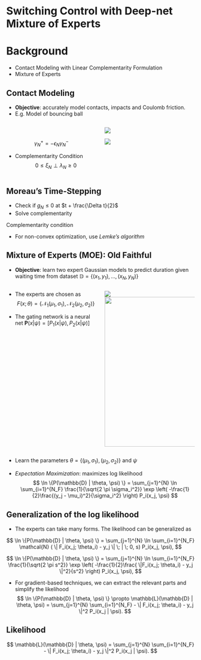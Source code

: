 # Switching Control with Deep-net Mixture of Experts

# Background
* Contact Modeling with Linear Complementarity Formulation  
* Mixture of Experts 

## Contact Modeling

* **Objective**: accurately model contacts, impacts and Coulomb friction.
* E.g. Model of bouncing ball

::::{.columns}

:::{.column width=50%}

<br/>

:::{.fragment fragment-index=0}
\begin{align*}
  g_N &= y \\
  \dot{g}_N &= \underbrace{\begin{bmatrix} 0 & 1 \end{bmatrix}}_{W_N} \begin{bmatrix}
  \dot{x} \\ \dot{y}
  \end{bmatrix} =: \gamma_N
\end{align*}
:::

:::{.fragment fragment-index=1}
$$
\gamma_N^+ = -\epsilon_N \gamma_N^-
$$
:::

:::{.fragment fragment-index=2}
* Complementarity Condition
$$
0 \leq \xi_N \perp \lambda_N \geq 0
$$
:::

:::

:::{.column width=50%}
:::{.fragment fragment-index=0}
![](contents/assets/bouncingball.svg){fig-align="center"}
:::

:::{.fragment fragment-index=1}
![](contents/assets/bouncingball_resolved.svg){fig-align="center"}
:::

:::
::::


## Moreau's Time-Stepping {auto-animate="true"}

:::{.fragment fragment-index=0}
* Check if $g_N \leq 0$ at $t + \frac{\Delta t}{2}$
* Solve complementarity
:::

:::{.r-stack}

:::{.fragment .fade-in-then-out fragment-index=0}
\begin{align*}
  \begin{bmatrix}
    m & 0 \\
    0 & m
  \end{bmatrix} &(\dot{q}^+ - \dot{q}^-) - W_N \lambda_N - \begin{bmatrix}
  0 \\ mg
  \end{bmatrix} \Delta t = 0 
\end{align*}
:::

:::{.fragment .fade-in fragment-index=1}
\begin{align*}
  \dot{q}^+ &= \begin{bmatrix}
    m & 0 \\
    0 & m
  \end{bmatrix}^{-1} \left[W_N \lambda_N + \begin{bmatrix}
  0 \\ mg
  \end{bmatrix} \Delta t \right] + \dot{q}^- 
\end{align*}
:::

:::

:::{.r-stack}
:::{.fragment .fade-in-then-out fragment-index=2}
\begin{align*}
  \xi_N = W_N\dot{q}^+ + \epsilon_N W_N \dot{q}^- 
\end{align*}
:::

:::{.fragment .fade-in fragment-index=3}
\begin{align*}
  \xi_N = W_N\begin{bmatrix}
    m & 0 \\
    0 & m
  \end{bmatrix}^{-1} \left[W_N \lambda_N + \begin{bmatrix}
  0 \\ mg
  \end{bmatrix} \Delta t \right] + (1 + \epsilon_N) W_N \dot{q}^-
\end{align*}
:::

:::

:::{.fragment .fade-in fragment-index=4}
Complementarity condition
  \begin{align*}
    \xi_N \lambda_N = 0, \;  
    \xi_N \geq 0, \lambda_N \geq 0
  \end{align*}
:::

:::{.fragment .fade-in fragment-index=4}
* For non-convex optimization, use *Lemke's algorithm*
:::

## Mixture of Experts (MOE): Old Faithful {auto-animate="true"}


* **Objective**: learn two expert Gaussian models to predict duration given waiting time from dataset $\mathbb{D} = \{(x_1, y_1), \dots, (x_N, y_N) \}$

::::{.columns}

<!-- :::{.r-stack} -->

:::{.column  width="50%"}

:::{.fragment .fade-in fragment-index=2}
* The experts are chosen as
$$
F(x;\theta) = \{\mathcal{N}_1(\mu_1, \sigma_1), \mathcal{N}_2(\mu_2, \sigma_2)\}
$$
:::
:::{.fragment .fade-in fragment-index=3}

* The gating network is a neural net $\mathbf{P}(x | \psi) = [P_1(x | \psi), P_2(x | \psi) ]$
:::

:::


:::{.column  width="50%"}

:::{.r-stack}

![](contents/assets/geyser.JPG){.absolute top=100 left=600 .fragment .fade-in-then-out fragment-index=0}
![](contents/assets/old_faithful.svg){.absolute top=100 left=600 width="550" height="400" .fragment .fade-in fragment-index=1}

:::
:::

::::

:::{.fragment .fade-in fragment-index=4}
* Learn the parameters $\theta = \{(\mu_1, \sigma_1), (\mu_2, \sigma_2) \}$ and $\psi$ 
:::

:::{.fragment .fade-in fragment-index=5}
* *Expectation Maximization*: maximizes log likelihood
$$
\ln \{P(\mathbb{D} | \theta, \psi) \} = \sum_{j=1}^{N} \ln \sum_{i=1}^{N_F} \frac{1}{\sqrt{2 \pi \sigma_i^2}} \exp \left( -\frac{1}{2}\frac{(y_j - \mu_i)^2}{\sigma_i^2} \right) P_i(x_j, \psi)
$$
:::

## Generalization of the log likelihood

* The experts can take many forms. The likelihood can be generalized as

:::{.r-stack}

:::{.fragment .fade-in-then-out fragment-index=0}
$$
  \ln \{P(\mathbb{D} | \theta, \psi) \} = \sum_{j=1}^{N} \ln \sum_{i=1}^{N_F} \mathcal{N} ( \| F_i(x_j; \theta_i) - y_j \| \; | \; 0, s)  P_i(x_j, \psi),
$$
:::

:::{.fragment .fade-in fragment-index=1}
$$
  \ln \{P(\mathbb{D} | \theta, \psi) \} = \sum_{j=1}^{N} \ln \sum_{i=1}^{N_F} \frac{1}{\sqrt{2 \pi s^2}} \exp \left( -\frac{1}{2}\frac{ \|F_i(x_j; \theta_i) - y_j \|^2}{s^2} \right) P_i(x_j, \psi),
$$
:::
:::

:::{.fragment .fade-in fragment-index=2}
* For gradient-based techniques, we can extract the relevant parts and simplify the likelihood
$$
  \ln \{P(\mathbb{D} | \theta, \psi) \} \propto \mathbb{L}(\mathbb{D} | \theta, \psi) = \sum_{j=1}^{N} \sum_{i=1}^{N_F} - \| F_i(x_j; \theta_i) - y_j \|^2 P_i(x_j | \psi). 
$$
:::

:::{.fragment .fade-in fragment-index=3}
:::{.callout-note icon=false}
## Likelihood
$$
\mathbb{L}(\mathbb{D} | \theta, \psi) = \sum_{j=1}^{N} \sum_{i=1}^{N_F} - \| F_i(x_j; \theta_i) - y_j \|^2 P_i(x_j | \psi). 
$$
:::
:::
